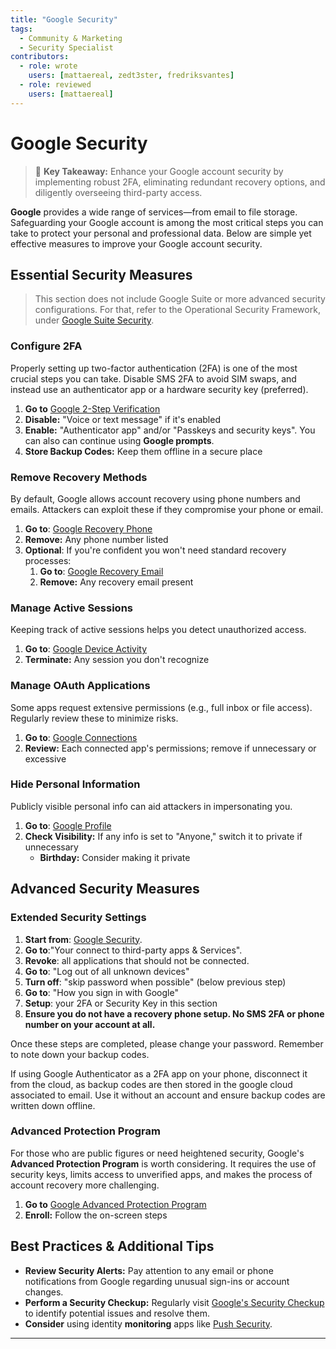 ```yaml
---
title: "Google Security"
tags:
  - Community & Marketing
  - Security Specialist
contributors:
  - role: wrote
    users: [mattaereal, zedt3ster, fredriksvantes]
  - role: reviewed
    users: [mattaereal]
---
```



<TagProvider>
<TagFilter />

# Google Security

<TagList tags={frontmatter.tags} />
<AttributionList contributors={frontmatter.contributors} />

> 🔑 **Key Takeaway:** Enhance your Google account security by implementing robust 2FA, eliminating redundant recovery options, and diligently overseeing third-party access.

**Google** provides a wide range of services—from email to file storage. Safeguarding your Google account is among the most critical steps you can take to protect your personal and professional data. Below are simple yet effective measures to improve your Google account security.

## Essential Security Measures

>This section does not include Google Suite or more advanced security configurations. For that, refer to the Operational Security Framework, under [Google Suite Security](/opsec/old/cloud-third-party/g-suite-security).

### Configure 2FA

Properly setting up two-factor authentication (2FA) is one of the most crucial steps you can take. Disable SMS 2FA to avoid SIM swaps, and instead use an authenticator app or a hardware security key (preferred).

1. **Go to** [Google 2-Step Verification](https://myaccount.google.com/signinoptions/two-step-verification)  
2. **Disable:** "Voice or text message" if it's enabled  
3. **Enable:** "Authenticator app" and/or "Passkeys and security keys". You can also can continue using **Google prompts**.
4. **Store Backup Codes:** Keep them offline in a secure place

### Remove Recovery Methods

By default, Google allows account recovery using phone numbers and emails. Attackers can exploit these if they compromise your phone or email.

1. **Go to**: [Google Recovery Phone](https://myaccount.google.com/signinoptions/rescuephone)  
2. **Remove:** Any phone number listed  
3. **Optional**: If you're confident you won't need standard recovery processes:  
   1. **Go to**: [Google Recovery Email](https://myaccount.google.com/recovery/email)  
   2. **Remove:** Any recovery email present

### Manage Active Sessions

Keeping track of active sessions helps you detect unauthorized access.

1. **Go to**: [Google Device Activity](https://myaccount.google.com/device-activity)  
2. **Terminate:** Any session you don't recognize

### Manage OAuth Applications

Some apps request extensive permissions (e.g., full inbox or file access). Regularly review these to minimize risks.

1. **Go to**: [Google Connections](https://myaccount.google.com/connections)  
2. **Review:** Each connected app's permissions; remove if unnecessary or excessive

### Hide Personal Information

Publicly visible personal info can aid attackers in impersonating you.

1. **Go to**: [Google Profile](https://myaccount.google.com/profile)  
2. **Check Visibility:** If any info is set to "Anyone," switch it to private if unnecessary  
   - **Birthday:** Consider making it private

## Advanced Security Measures

### Extended Security Settings

1. **Start from**: [Google Security](https://myaccount.google.com/security).
2. **Go to**:"Your connect to third-party apps & Services".
3. **Revoke**: all applications that should not be connected.
4. **Go to**: "Log out of all unknown devices"
5. **Turn off**: "skip password when possible" (below previous step)
6. **Go to**: "How you sign in with Google"
7. **Setup**: your 2FA or Security Key in this section
8. **Ensure you do not have a recovery phone setup. No SMS 2FA or phone number on your account at all.**

Once these steps are completed, please change your password. Remember to note down your backup codes.

If using Google Authenticator as a 2FA app on your phone, disconnect it from the cloud, as backup codes are then stored in the google cloud associated to email. Use it without an account and ensure backup codes are written down offline.

### Advanced Protection Program

For those who are public figures or need heightened security, Google's **Advanced Protection Program** is worth considering. It requires the use of security keys, limits access to unverified apps, and makes the process of account recovery more challenging.

1. **Go to** [Google Advanced Protection Program](https://myaccount.google.com/advanced-protection/landing)  
2. **Enroll:** Follow the on-screen steps

## Best Practices & Additional Tips

- **Review Security Alerts:** Pay attention to any email or phone notifications from Google regarding unusual sign-ins or account changes.  
- **Perform a Security Checkup:** Regularly visit [Google's Security Checkup](https://myaccount.google.com/security-checkup) to identify potential issues and resolve them.
- **Consider** using identity **monitoring** apps like [Push Security](pushsecurity.com).

---

</TagProvider>
<ContributeFooter />